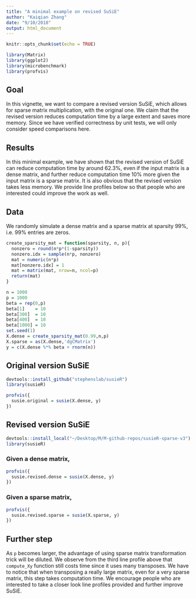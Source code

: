 ```yaml
---
title: "A minimal example on revised SuSiE"
author: "Kaiqian Zhang"
date: "9/10/2018"
output: html_document
---
```


```r
knitr::opts_chunk$set(echo = TRUE)
```

```r
library(Matrix)
library(ggplot2)
library(microbenchmark)
library(profvis)
```

## Goal
In this vignette, we want to compare a revised version SuSiE, which allows for sparse matrix multiplication, with the original one. We claim that the revised version reduces computation time by a large extent and saves more memory. Since we have verified correctness by unit tests, we will only consider speed comparisons here. 

## Results

In this minimal example, we have shown that the revised version of SuSiE can reduce computation time by around $62.3\%$, even if the input matrix is a dense matrix, and further reduce computation time $10\%$ more given the input matrix is a sparse matrix. It is also obvious that the revised version takes less memory. We provide line profiles below so that people who are interested could improve the work as well.  

## Data
We randomly simulate a dense matrix and a sparse matrix at sparsity $99\%$, i.e. $99\%$ entries are zeros.
```r
create_sparsity_mat = function(sparsity, n, p){
  nonzero = round(n*p*(1-sparsity))
  nonzero.idx = sample(n*p, nonzero)
  mat = numeric(n*p)
  mat[nonzero.idx] = 1
  mat = matrix(mat, nrow=n, ncol=p)
  return(mat)     
}
```

```r
n = 1000
p = 1000
beta = rep(0,p)
beta[1]    = 10 
beta[300]  = 10
beta[400]  = 10
beta[1000] = 10
set.seed(1)
X.dense = create_sparsity_mat(0.99,n,p)
X.sparse = as(X.dense,'dgCMatrix')
y = c(X.dense %*% beta + rnorm(n))
```

## Original version SuSiE
```r
devtools::install_github("stephenslab/susieR")
library(susieR)
```

```r
profvis({
  susie.original = susie(X.dense, y)
})
```

## Revised version SuSiE
```r
devtools::install_local("~/Desktop/M/M-github-repos/susieR-sparse-v3")
library(susieR)
```

### Given a dense matrix,
```r
profvis({
  susie.revised.dense = susie(X.dense, y)
})
```

### Given a sparse matrix,
```r
profvis({
  susie.revised.sparse = susie(X.sparse, y)
})
```

## Further step
As `p` becomes larger, the advantage of using sparse matrix transformation trick will be diluted. We observe from the third line profile above that `compute_Xy` function still costs time since it uses many transposes. We have to notice that when transposing a really large matrix, even for a very sparse matrix, this step takes computation time. We encourage people who are interested to take a closer look line profiles provided and further improve SuSiE. 
